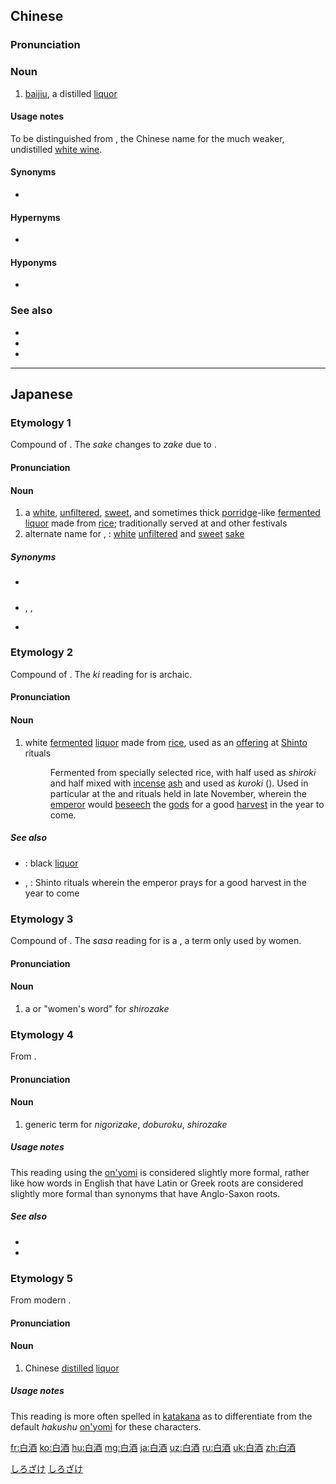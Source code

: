 ==Chinese==
{{zh-forms}}

===Pronunciation===
{{zh-pron
|m=báijiǔ
|c=baak6 zau2
|cat=n
}}

===Noun===
{{zh-noun}}

# [[baijiu]], a distilled [[liquor]]

====Usage notes====
To be distinguished from {{zh-l|白葡萄酒}}, the Chinese name for the much weaker, undistilled [[white wine]].

====Synonyms====
* {{zh-l|燒酒}}

====Hypernyms====
* {{zh-l|酒}}

====Hyponyms====
* {{zh-l|高粱}}

===See also===
* {{zh-l|黃酒}}
* {{zh-l|葡萄酒}}
* {{zh-l|啤酒}}

{{zh-cat|Advanced}}

----

==Japanese==
{{ja-kanjitab|白|酒}}

===Etymology 1===
Compound of {{compound|lang=ja|sort=しろざけ|白|tr1=shiro|t1=white|酒|tr2=sake|t2=liquor}}. The ''sake'' changes to ''zake'' due to {{rendaku|しろざけ}}.

====Pronunciation====
{{ja-pron|しろざけ|yomi=k}}

====Noun====
{{ja-noun|しろざけ}}

# a [[white]], [[unfiltered]], [[sweet]], and sometimes thick [[porridge]]-like [[ferment]]ed [[liquor]] made from [[rice]]; traditionally served at {{m|ja|雛祭り|tr=Hina matsuri}} and other festivals
# alternate name for {{m|ja|濁酒|tr=doburoku}}, {{m|ja|濁り酒|tr=nigorizake}}: [[white]] [[unfiltered]] and [[sweet]] [[sake]]

=====Synonyms=====
* {{sense|thick sake served at festivals}} {{ja-r|山川酒|やまがわざけ}}
* {{sense|unfiltered sake}} {{ja-r|濁酒|じょくしゅく}}, {{ja-r|濁酒|だくしゅ}}, {{ja-r|濁酒|どぶろく}}
* {{sense|unfiltered sake}} {{ja-r|濁り酒|にごりざけ}}

===Etymology 2===
Compound of {{compound|lang=ja|sort=しろき|白|tr1=shiro|t1=white|酒|tr2=ki|t2=liquor}}. The ''ki'' reading for {{l|ja|酒}} is archaic.

====Pronunciation====
{{ja-pron|しろき|yomi=k}}

====Noun====
{{ja-noun|しろき}}

# white [[ferment]]ed [[liquor]] made from [[rice]], used as an [[offering]] at [[Shinto]] rituals
#: Fermented from specially selected rice, with half used as ''shiroki'' and half mixed with [[incense]] [[ash]] and used as ''kuroki'' ({{m|ja|黒酒}}). Used in particular at the {{m|ja|大嘗祭|tr=daijōsai}} and {{m|ja|新嘗祭|tr=nīnamesai}} rituals held in late November, wherein the [[emperor]] would [[beseech]] the [[god]]s for a good [[harvest]] in the year to come.

=====See also=====
* {{ja-r|黒酒|くろき}}: black [[liquor]]
* {{ja-r|大嘗祭|だいじょうさい}}, {{ja-r|新嘗祭|にいなめさい}}: Shinto rituals wherein the emperor prays for a good harvest in the year to come

===Etymology 3===
Compound of {{compound|lang=ja|sort=しろささ|白|tr1=shiro|t1=white|酒|tr2=sasa|t2=liquor}}. The ''sasa'' reading for {{l|ja|酒}} is a {{l|ja|女房詞|tr=''nyōbōshi''}}, a term only used by women.

====Pronunciation====
{{ja-pron|しろささ|yomi=k}}

====Noun====
{{ja-noun|しろささ}}

# a {{m|ja|女房詞|tr=nyōbōshi}} or "women's word" for ''shirozake''

===Etymology 4===
From {{etyl|zhx|ja}} {{m|zh|白酒}}.

====Pronunciation====
{{ja-pron|はくしゅ|yomi=o}}

====Noun====
{{ja-noun|はくしゅ}}

# generic term for ''nigorizake'', ''doburoku'', ''shirozake''

=====Usage notes=====
This reading using the [[on'yomi]] is considered slightly more formal, rather like how words in English that have Latin or Greek roots are considered slightly more formal than synonyms that have Anglo-Saxon roots.

=====See also=====
* {{ja-r|濁り酒|にごりざけ}}
* {{ja-r|濁酒|どぶろく}}

===Etymology 5===
From modern {{etyl|zh|ja}} {{m|zh|白酒|tr=báijiǔ}}.

====Pronunciation====
{{ja-pron|ぱいちゅう}}

====Noun====
{{ja-noun|ぱいちゅう|パイチュー}}

# Chinese [[distill]]ed [[liquor]]

=====Usage notes=====
This reading is more often spelled in [[katakana]] as {{l|ja|パイチュー}} to differentiate from the default ''hakushu'' [[on'yomi]] for these characters.

<!--override-->
[[Category:Japanese nouns|しろざけ]]
[[Category:ja:Alcoholic beverages|しろざけ]]

[[fr:白酒]]
[[ko:白酒]]
[[hu:白酒]]
[[mg:白酒]]
[[ja:白酒]]
[[uz:白酒]]
[[ru:白酒]]
[[uk:白酒]]
[[zh:白酒]]